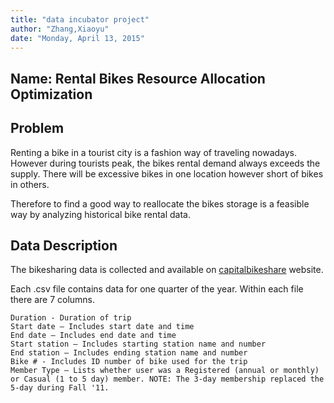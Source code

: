 ```yaml
---
title: "data incubator project"
author: "Zhang,Xiaoyu"
date: "Monday, April 13, 2015"
---
```


## Name: Rental Bikes Resource Allocation Optimization

## Problem
Renting a bike in a tourist city is a fashion way of traveling nowadays. However during tourists peak, the bikes rental demand always exceeds the supply. There will be excessive bikes in one location however short of bikes in others. 

Therefore to find a good way to reallocate the bikes storage is a feasible way by analyzing historical bike rental data.

## Data Description
The bikesharing data is collected and available on [capitalbikeshare](https://www.capitalbikeshare.com/trip-history-data) website.

Each .csv file contains data for one quarter of the year. Within each file there are 7 columns.

    Duration - Duration of trip
    Start date – Includes start date and time
    End date – Includes end date and time
    Start station – Includes starting station name and number
    End station – Includes ending station name and number
    Bike # - Includes ID number of bike used for the trip
    Member Type – Lists whether user was a Registered (annual or monthly) or Casual (1 to 5 day) member. NOTE: The 3-day membership replaced the 5-day during Fall '11.

